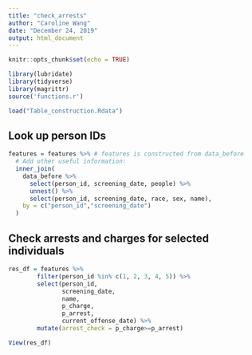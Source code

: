 ```yaml
---
title: "check_arrests"
author: "Caroline Wang"
date: "December 24, 2019"
output: html_document
---
```


```r
knitr::opts_chunk$set(echo = TRUE)
```

```r
library(lubridate)
library(tidyverse)
library(magrittr)
source('functions.r')

load("Table_construction.Rdata") 
```

## Look up person IDs
```r
features = features %>% # features is constructed from data_before
  # Add other useful information:
  inner_join(
    data_before %>% 
      select(person_id, screening_date, people) %>%
      unnest() %>%
      select(person_id, screening_date, race, sex, name),
    by = c("person_id","screening_date")
  ) 

```


## Check arrests and charges for selected individuals
```r
res_df = features %>% 
        filter(person_id %in% c(1, 2, 3, 4, 5)) %>%
        select(person_id, 
               screening_date, 
               name, 
               p_charge, 
               p_arrest, 
               current_offense_date) %>%
        mutate(arrest_check = p_charge>=p_arrest) 

View(res_df)

```

